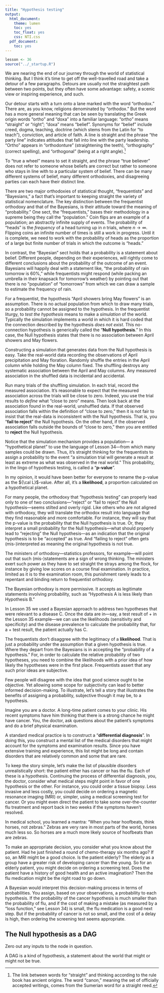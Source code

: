 ```yaml
---
title: "Hypothesis testing"
output:
  html_document:
    theme: lumen
    toc: yes
    toc_float: yes
    css: NTI.css
  pdf_document:
    toc: yes
---
```


```r
lesson <- 36
source("../_startup.R")
```

We are nearing the end of our journey through the world of statistical thinking. But I think it's time to get off the well-travelled road and take a detour of a few paragraphs. Detours are usually not the straightest path between two points, but they often have some advantage: safety, a scenic view or inspiring experience, and such.

Our detour starts with a turn onto a lane marked with the word "orthodox." There are, as you know, religions denominated by "orthodox." But the word has a more general meaning that can be seen by translating the Greek origin words "ortho" and "doxa" into a familiar language: "ortho" means "straight" or "right"; "doxa" means "belief".  Synonyms for "belief" include creed, dogma, teaching, doctrine (which stems from the Latin for "to teach"), conviction, and article of faith. A line is straight and the phrase "the party line" indicates attitudes that fall into line with the party leadership. "Ortho" appears in "orthodonture" (straightening the teeth), "orthography" (correct spelling), and "orthogonal" (being at a right angle).^[The link between words for "straight" and thinking according to the rule book has ancient origins.  The word "canon," meaning the set of officially accepted writings, comes from the Sumerian word for a straight reed.]

To "true a wheel" means to set it straight, and the phrase "true believer" does not refer to someone whose beliefs are correct but rather to someone who stays in line with to a particular system of belief. There can be many different systems of belief, many different orthodoxies, and disagreeing parties can each have their distinct line.

There are two major orthodoxies of statistical thought, "frequentists" and "Bayesians,"  a fact that's important to keeping straight the variety of statistical nomenclature. The key distinction between the frequentist orthodoxy and that of the Bayesians, is their attitude toward the meaning of "probability." One sect, the "frequentists," bases their methodology in a supreme being they call the "population." Coin flips are an example of a population; an abstractly infinite supply of events. The probability of "heads" is the *frequency* of a head turning up in $n$ trials, where $n \rightarrow\infty$. Flipping coins an infinite number of times is still a work in progress. Until it is complete, we need to work with the probability of heads as the proportion of a large but finite number of trials in which the outcome is "heads."

In contrast, the "Bayesian" sect holds that a probability is a statement about belief. Different people, depending on their experiences, will rightly come to different conclusions about the probability of the outcome of an event. Bayesians will happily deal with a statement like, "the probability of rain tomorrow is 60%," while frequentists might respond (while packing an umbrella in their knapsack for tomorrow's weather) by pointing out that there is no "population" of "tomorrows" from which we can draw a sample to estimate the frequency of rain. 

For a frequentist, the hypothesis "April showers bring May flowers" is an assumption. There is no actual population from which to draw many trials, so a probability cannot be assigned to the hypothesis. In the frequentist liturgy, to *test the hypothesis* means to make a *simulation* of the world. Typically the simulation implements a world in which it is hard coded that the connection described by the hypothesis *does not exist*. This no-connection hypothesis is generically called the "**Null hypothesis**." In this case, the Null hypothesis states that there is no association between April showers and May flowers. 

Constructing a simulation that generates data from the Null hypothesis is easy. Take the real-world data recording the observations of April precipitation and May floration. Randomly shuffle the entries in the April column while holding the May column fixed. The shuffling destroys any systematic association between the April and May columns. Any measured association in the shuffled data is incidental and accidental. 

Run many trials of the shuffling simulation. In each trial, record the measured association. It's reasonable to expect that the measured association across the trials will be close to zero. Indeed, you use the trial results to *define* what "close to zero" means. Then look back at the association found in the real-world, unshuffled data. If that observed association falls within the definition of "close to zero," then it is not fair to insist that the real-data is inconsistent with the Null hypothesis. That is, you "**fail to reject**" the Null hypothesis. On the other hand, if the observed association falls outside the bounds of "close to zero," then you are entitled to **reject** the Null hypothesis.

Notice that the simulation mechanism provides a population--- a "hypothetical planet" to use the language of Lesson 34---from which many samples could be drawn. Thus, it's straight thinking for the frequentists to assign a probability to the event "a simulation trial will generate a result at least as extreme as what was observed in the real world." This probability, in the lingo of hypothesis testing, is called a "**p-value**".

In my opinion, it would have been better for everyone to rename the p-value as the ${\cal L}$-value. After all, it's a **likelihood**, a proportion calculated on a hypothetical planet.

For many people, the orthodoxy that "hypothesis testing" can properly lead only to one of two conclusions---"reject" or "fail to reject" the Null hypothesis---seems stilted and overly rigid. Like others who are not aligned with orthodoxy, they will translate the orthodox result into language that they find reasonable and more comfortable. For instance, they will say that the p-value is the probability that the Null hypothesis is true. Or, they interpret a small probability for the Null hypothesis---what should properly lead to "rejecting" the Null hypothesis---as an indication that the original hypothesis is to be "accepted" as true. And "failing to reject" often gets (mis-)interpreted as meaning the original hypothesis is not true.

The ministers of orthodoxy---statistics professors, for example---will point out that such (mis-)statements are a sign of wrong thinking. The ministers exert such power as they have to set straight the strays among the flock, for instance by giving low scores on a course final examination. In practice, limited as it is to the examination room, this punishment rarely leads to a repentant and binding return to frequentist orthodoxy.

The Bayesian orthodoxy is more permissive. It accepts as legitimate statements involving probability, such as "Hypothesis A is less likely than Hypothesis B." 

In Lesson 35 we used a Bayesian approach to address two hypotheses that were relevant to a disease C. Once the data are in---say, a test result of + in the Lesson 35 example---we can use the likelihoods (sensitivity and specificity) and the disease prevalence to calculate the probability that, for a + test result, the patient actually has C. 

The frequentists don't disaggree with the legitimacy of a **likelihood**. That is just a probability under the assumption that a given hypothesis is true. Where they depart from the Bayesians is in accepting the "probability of a hypothesis." For, in order to calculate the relative probability of two hypotheses, you need to combine the likelihoods with a prior idea of how likely the hypotheses were in the first place. Frequentists assert that any such prior ideas are subjective. 

Few people will disagree with the idea that good science ought to be objective. Yet allowing some scope for subjectivity can lead to better informed decision-making. To illustrate, let's tell a story that illustrates the benefits of assigning a probability, subjective though it may be, to a hypothesis.

Imagine you are a doctor. A long-time patient comes to your clinic. His recent symptoms have him thinking that there is a strong chance he might have cancer. You, the doctor, ask questions about the patient's symptoms and do a brief physical examination. 

A standard medical practice is to construct a "**differential diagnosis**". In doing this, you construct a mental list of the medical disorders that might account for the symptoms and examination results. Since you have extensive training and experience, this list might be long and contain disorders that are relatively common and some that are rare. 

To keep the story simple, let's make the list of plausible disorders unrealistically short: the patient either has cancer or has the flu. Each of these is a hypothesis. Continuing the process of differential diagnosis, you, the doctor, consider what medical steps might point in favor of one hypothesis or the other. For instance, you could order a tissue biopsy. Less invasive and less costly, you could decide on ordering a magnetic resonance imaging (MRI) or, simpler, using a medical screening test for cancer. Or you might even direct the patient to take some over-the-counter flu treatment and report back in two weeks if the symptoms haven't resolved.

In medical school, you learned a mantra: "When you hear hoofbeats, think horses, not zebras." Zebras are very rare in most parts of the world, horses much less so. So horses are a much more likely source of hoofbeats than are zebras.

To make an appropriate decision, you consider what you know about the patient. Had he just finished a round of chemo-therapy six months ago? If so, an MRI might be a good choice. Is the patient elderly? The elderly as a group have a greater risk of developing cancer than the young. So for an elderly patient, you might decide on ordering a screening test. Does the patient have a history of good health and an active imagination? Then the flu medication might be the right road to go down.

A Bayesian would interpret this decision-making process in terms of probabilities. You assign, based on your observations, a probability to each hypothesis. If the probability of the cancer hypothesis is much smaller than the probability of flu, and if the cost of making a mistake (as measured by a "loss function," see Lesson 34) is small, the flu medication is a good next step. But if the probability of cancer is not so small, and the cost of a delay is high, then ordering the screening test seems appropriate.









## The Null hypothesis as a DAG

Zero out any inputs to the node in question.

A DAG is a kind of hypothesis, a statement about the world that might or might not be true.

